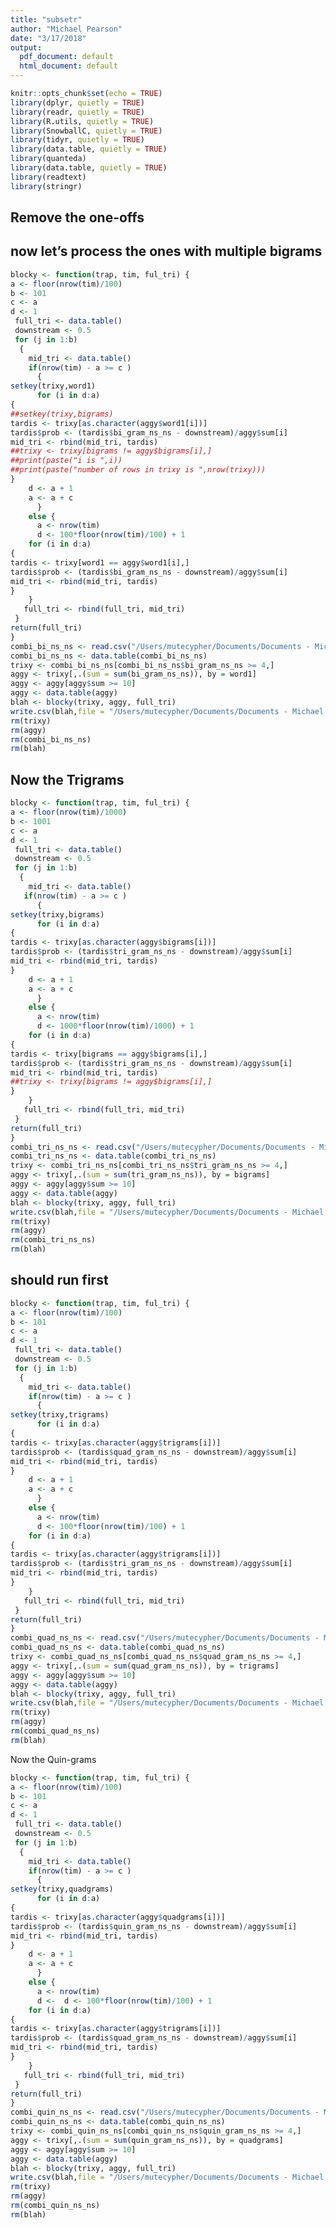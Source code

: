 ```yaml
---
title: "subsetr"
author: "Michael Pearson"
date: "3/17/2018"
output:
  pdf_document: default
  html_document: default
---
```


```r
knitr::opts_chunk$set(echo = TRUE)
library(dplyr, quietly = TRUE)
library(readr, quietly = TRUE)
library(R.utils, quietly = TRUE)
library(SnowballC, quietly = TRUE)
library(tidyr, quietly = TRUE)
library(data.table, quietly = TRUE)
library(quanteda)
library(data.table, quietly = TRUE)
library(readtext)
library(stringr)
```

## Remove the one-offs


## now let's process the ones with multiple bigrams
```r
blocky <- function(trap, tim, ful_tri) {
a <- floor(nrow(tim)/100)
b <- 101
c <- a
d <- 1
 full_tri <- data.table()
 downstream <- 0.5
 for (j in 1:b)
  {
    mid_tri <- data.table()
    if(nrow(tim) - a >= c )
      {
setkey(trixy,word1)
      for (i in d:a)
{ 
##setkey(trixy,bigrams)
tardis <- trixy[as.character(aggy$word1[i])]
tardis$prob <- (tardis$bi_gram_ns_ns - downstream)/aggy$sum[i]
mid_tri <- rbind(mid_tri, tardis)
##trixy <- trixy[bigrams != aggy$bigrams[i],]
##print(paste("i is ",i))
##print(paste("number of rows in trixy is ",nrow(trixy)))
}
    d <- a + 1
    a <- a + c    
      }
    else {
      a <- nrow(tim)
      d <- 100*floor(nrow(tim)/100) + 1
    for (i in d:a)
{ 
tardis <- trixy[word1 == aggy$word1[i],]
tardis$prob <- (tardis$bi_gram_ns_ns - downstream)/aggy$sum[i]
mid_tri <- rbind(mid_tri, tardis)
}  
    }
   full_tri <- rbind(full_tri, mid_tri)
 }
return(full_tri)
}
combi_bi_ns_ns <- read.csv("/Users/mutecypher/Documents/Documents - Michael’s iMac/Coursera/Capstone Project/20sample/bi_gram_ns_ns.csv", colClasses = c( NA, NA, NA) )
combi_bi_ns_ns <- data.table(combi_bi_ns_ns)
trixy <- combi_bi_ns_ns[combi_bi_ns_ns$bi_gram_ns_ns >= 4,]
aggy <- trixy[,.(sum = sum(bi_gram_ns_ns)), by = word1]
aggy <- aggy[aggy$sum >= 10]
aggy <- data.table(aggy)
blah <- blocky(trixy, aggy, full_tri)
write.csv(blah,file = "/Users/mutecypher/Documents/Documents - Michael’s iMac/Coursera/Capstone Project/20sample/nosingles_bi_ns_ns.csv" )
rm(trixy)
rm(aggy)
rm(combi_bi_ns_ns)
rm(blah)
```
## Now the Trigrams

``` r
blocky <- function(trap, tim, ful_tri) {
a <- floor(nrow(tim)/1000)
b <- 1001
c <- a
d <- 1
 full_tri <- data.table()
 downstream <- 0.5
 for (j in 1:b)
  {
    mid_tri <- data.table()
   if(nrow(tim) - a >= c )
      {
setkey(trixy,bigrams)
      for (i in d:a)
{ 
tardis <- trixy[as.character(aggy$bigrams[i])]
tardis$prob <- (tardis$tri_gram_ns_ns - downstream)/aggy$sum[i]
mid_tri <- rbind(mid_tri, tardis)
}
    d <- a + 1
    a <- a + c    
      }
    else {
      a <- nrow(tim)
      d <- 1000*floor(nrow(tim)/1000) + 1
    for (i in d:a)
{ 
tardis <- trixy[bigrams == aggy$bigrams[i],]
tardis$prob <- (tardis$tri_gram_ns_ns - downstream)/aggy$sum[i]
mid_tri <- rbind(mid_tri, tardis)
##trixy <- trixy[bigrams != aggy$bigrams[i],]
}  
    }
   full_tri <- rbind(full_tri, mid_tri)
 }
return(full_tri)
}
combi_tri_ns_ns <- read.csv("/Users/mutecypher/Documents/Documents - Michael’s iMac/Coursera/Capstone Project/20sample/combi_tri_ns_ns.csv", colClasses = c("NULL", NA, NA, NA) )
combi_tri_ns_ns <- data.table(combi_tri_ns_ns)
trixy <- combi_tri_ns_ns[combi_tri_ns_ns$tri_gram_ns_ns >= 4,]
aggy <- trixy[,.(sum = sum(tri_gram_ns_ns)), by = bigrams]
aggy <- aggy[aggy$sum >= 10]
aggy <- data.table(aggy)
blah <- blocky(trixy, aggy, full_tri)
write.csv(blah,file = "/Users/mutecypher/Documents/Documents - Michael’s iMac/Coursera/Capstone Project/20sample/nosingles_tri_ns_ns.csv" )
rm(trixy)
rm(aggy)
rm(combi_tri_ns_ns)
rm(blah)
```

## should run first


``` r
blocky <- function(trap, tim, ful_tri) {
a <- floor(nrow(tim)/100)
b <- 101
c <- a
d <- 1
 full_tri <- data.table()
 downstream <- 0.5
 for (j in 1:b)
  {
    mid_tri <- data.table()
    if(nrow(tim) - a >= c )
      {
setkey(trixy,trigrams)
      for (i in d:a)
{ 
tardis <- trixy[as.character(aggy$trigrams[i])]
tardis$prob <- (tardis$quad_gram_ns_ns - downstream)/aggy$sum[i]
mid_tri <- rbind(mid_tri, tardis)
}
    d <- a + 1
    a <- a + c    
      }
    else {
      a <- nrow(tim)
      d <- 100*floor(nrow(tim)/100) + 1
    for (i in d:a)
{ 
tardis <- trixy[as.character(aggy$trigrams[i])]
tardis$prob <- (tardis$tri_gram_ns_ns - downstream)/aggy$sum[i]
mid_tri <- rbind(mid_tri, tardis)
}  
    }
   full_tri <- rbind(full_tri, mid_tri)
 }
return(full_tri)
}
combi_quad_ns_ns <- read.csv("/Users/mutecypher/Documents/Documents - Michael’s iMac/Coursera/Capstone Project/20sample/combi_quad_ns_ns.csv", colClasses = c("NULL", NA, NA, NA) )
combi_quad_ns_ns <- data.table(combi_quad_ns_ns)
trixy <- combi_quad_ns_ns[combi_quad_ns_ns$quad_gram_ns_ns >= 4,]
aggy <- trixy[,.(sum = sum(quad_gram_ns_ns)), by = trigrams]
aggy <- aggy[aggy$sum >= 10]
aggy <- data.table(aggy)
blah <- blocky(trixy, aggy, full_tri)
write.csv(blah,file = "/Users/mutecypher/Documents/Documents - Michael’s iMac/Coursera/Capstone Project/20sample/nosingles_quad_ns_ns.csv" )
rm(trixy)
rm(aggy)
rm(combi_quad_ns_ns)
rm(blah)
```
Now the Quin-grams

```r
blocky <- function(trap, tim, ful_tri) {
a <- floor(nrow(tim)/100)
b <- 101
c <- a
d <- 1
 full_tri <- data.table()
 downstream <- 0.5
 for (j in 1:b)
  {
    mid_tri <- data.table()
    if(nrow(tim) - a >= c )
      {
setkey(trixy,quadgrams)
      for (i in d:a)
{ 
tardis <- trixy[as.character(aggy$quadgrams[i])]
tardis$prob <- (tardis$quin_gram_ns_ns - downstream)/aggy$sum[i]
mid_tri <- rbind(mid_tri, tardis)
}
    d <- a + 1
    a <- a + c    
      }
    else {
      a <- nrow(tim)
      d <-  d <- 100*floor(nrow(tim)/100) + 1
    for (i in d:a)
{ 
tardis <- trixy[as.character(aggy$trigrams[i])]
tardis$prob <- (tardis$quad_gram_ns_ns - downstream)/aggy$sum[i]
mid_tri <- rbind(mid_tri, tardis)
}  
    }
   full_tri <- rbind(full_tri, mid_tri)
 }
return(full_tri)
}
combi_quin_ns_ns <- read.csv("/Users/mutecypher/Documents/Documents - Michael’s iMac/Coursera/Capstone Project/20sample/combi_quin_ns_ns.csv", colClasses = c("NULL", NA, NA, NA) )
combi_quin_ns_ns <- data.table(combi_quin_ns_ns)
trixy <- combi_quin_ns_ns[combi_quin_ns_ns$quin_gram_ns_ns >= 4,]
aggy <- trixy[,.(sum = sum(quin_gram_ns_ns)), by = quadgrams]
aggy <- aggy[aggy$sum >= 10]
aggy <- data.table(aggy)
blah <- blocky(trixy, aggy, full_tri)
write.csv(blah,file = "/Users/mutecypher/Documents/Documents - Michael’s iMac/Coursera/Capstone Project/20sample/nosingles_quin_ns_ns.csv" )
rm(trixy)
rm(aggy)
rm(combi_quin_ns_ns)
rm(blah)
```

